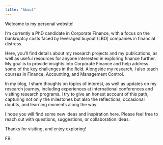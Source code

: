 ```yaml
---
title: "About"
---
```


Welcome to my personal website!

I’m currently a PhD candidate in Corporate Finance, with a focus on the bankruptcy costs faced by leveraged buyout (LBO) companies in financial distress.

Here, you’ll find details about my research projects and my publications, as well as useful resources for anyone interested in exploring finance further. My goal is to provide insights into Corporate Finance and help address some of the key challenges in the field. Alongside my research, I also teach courses in Finance, Accounting, and Management Control.

In my blog, I share thoughts on topics of interest, as well as updates on my research journey, including experiences at international conferences and visiting research programs. I try to give an honest account of this path, capturing not only the milestones but also the reflections, occasional doubts, and learning moments along the way.

I hope you will find some new ideas and inspiration here. Please feel free to reach out with questions, suggestions, or collaboration ideas.

Thanks for visiting, and enjoy exploring!

FB.
